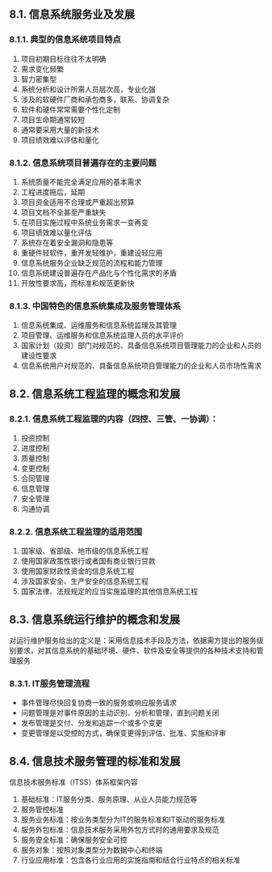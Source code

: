
## 8.1. 信息系统服务业及发展

### 8.1.1. 典型的信息系统项目特点
1. 项目初期目标往往不太明确
2. 需求变化频繁
3. 智力密集型
4. 系统分析和设计所需人员层次高，专业化强
5. 涉及的软硬件厂商和承包商多，联系、协调复杂
6. 软件和硬件常常需要个性化定制
7. 项目生命期通常较短
8. 通常要采用大量的新技术
9. 项目绩效难以评估和量化

### 8.1.2. 信息系统项目普遍存在的主要问题
1. 系统质量不能完全满足应用的基本需求
2. 工程进度拖后，延期
3. 项目资金适用不合理或严重超出预算
4. 项目文档不全甚至严重缺失
5. 在项目实施过程中系统业务需求一变再变
6. 项目绩效难以量化评估
7. 系统存在着安全漏洞和隐患等
8. 重硬件轻软件，重开发轻维护，重建设轻应用
9. 信息系统服务企业缺乏规范的流程和能力管理
10. 信息系统建设普遍存在产品化与个性化需求的矛盾
11. 开放性要求高，而标准和规范更新快

### 8.1.3. 中国特色的信息系统集成及服务管理体系
1. 信息系统集成、运维服务和信息系统监理及其管理
2. 项目管理、运维服务和信息系统监理人员的水平评价
3. 国家计划（投资）部门对规范的、具备信息系统项目管理能力的企业和人员的建设性要求
4. 信息系统用户对规范的、具备信息系统项目管理能力的企业和人员市场性需求


## 8.2. 信息系统工程监理的概念和发展

### 8.2.1. 信息系统工程监理的内容（四控、三管、一协调）：
1. 投资控制
2. 进度控制
3. 质量控制
4. 变更控制
5. 合同管理
6. 信息管理
7. 安全管理
8. 沟通协调

### 8.2.2. 信息系统工程监理的适用范围
1. 国家级、省部级、地市级的信息系统工程
2. 使用国家政策性银行或者国有商业银行贷款
3. 使用国家财政性资金的信息系统工程
4. 涉及国家安全、生产安全的信息系统工程
5. 国家法律、法规规定的应当实施监理的其他信息系统工程

## 8.3. 信息系统运行维护的概念和发展
对运行维护服务给出的定义是：采用信息技术手段及方法，依据需方提出的服务级别要求，对其信息系统的基础环境、硬件、软件及安全等提供的各种技术支持和管理服务

### 8.3.1. IT服务管理流程
- 事件管理尽快回复协商一致的服务或响应服务请求
- 问题管理是对事件原因的主动识别、分析和管理，直到问题关闭
- 发布管理是交付、分发和追踪一个或多个变更
- 变更管理是以受控的方式，确保变更得到评估、批准、实施和评审
## 8.4. 信息技术服务管理的标准和发展
信息技术服务标准（ITSS）体系框架内容
1. 基础标准：IT服务分类、服务原理、从业人员能力规范等
2. 服务管控标准
3. 服务业务标准：按业务类型分为IT的服务标准和IT驱动的服务标准
4. 服务外包标准：信息技术服务采用外包方式时的通用要求及规范
5. 服务安全标准：确保服务安全可控
6. 服务对象：按照对象类型分为数据中心和终端
7. 行业应用标准：包含各行业应用的实施指南和结合行业特点的相关标准 
